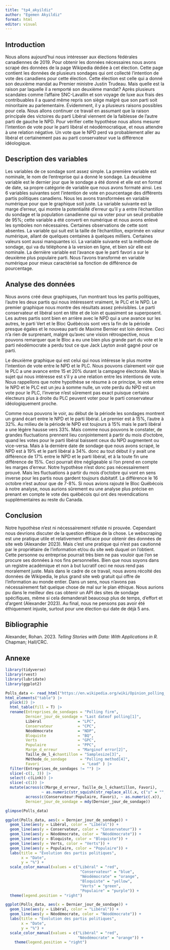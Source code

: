 ```yaml
---
title: "tp4_akyildiz"
author: "Egemen Akyildiz"
format: html
editor: visual
---
```


## Introduction

Nous allons aujourd'hui nous intéresser aux élections fédérales canadiennes de 2019. Pour obtenir les données nécessaires nous avons scrapé des données de la page Wikipedia dédiée à cet élection. Cette page contient les données de plusieurs sondages qui ont collecté l'intention de vote des canadiens pour cette élection. Cette élection est celle qui a donné son deuxième mandat au Premier ministre Justin Trudeau. Mais quelle est la raison par laquelle il a remporté son deuxième mandat? Après plusieurs scandales comme l'affaire SNC-Lavallin et son voyage de luxe aux frais des contribuables il a quand même repris son siège malgré que son parti soit minoritaire au parlementaire. Évidemment, il y a plusieurs raisons possibles pour cela. Nous allons continuer ce travail en assumant que la raison principale des victoires du parti Libéral viennent de la faiblesse de l'autre parti de gauche le NPD. Pour vérifier cette hypothèse nous allons mesurer l'intention de vote pour le parti libéral et néodémocratique, et nous attendre à une relation négative. Un vote que le NPD perd va probablement aller au libéral et certainement pas au parti conservateur vue la différence idéologique.

## Description des variables

Les variables de ce sondage sont assez simple. La première variable est nominale, le nom de l'entreprise qui a donné le sondage. La deuxième variable est le dernier jour que le sondage a été donné et elle est en format de date, sa propre catégorie de variable que nous avons formaté ainsi. Les 6 variables suivantes sont l'intention de vote en pourcentage des différents partis politiques canadiens. Nous les avons transformées en variable numérique pour que le graphique soit juste. La variable suivante est la marge d'erreur, qui montre la potentialité d'erreur qu'il y a entre l'échantillon du sondage et la population canadienne qui va voter pour un seuil probable de 95%; cette variable a été converti en numérique et nous avons enlevé les symboles non nécessaires. Certaines observations de cette sont absentes. La variable qui suit est la taille de l'échantillon, exprimée en valeur numérique, allant de quelques centaines à quelques milliers. Certaines valeurs sont aussi manquantes ici. La variable suivante est la méthode de sondage, qui va du téléphone à la version en ligne, et bien sûr elle est nominale. La dernière variable est l'avance que le parti favori a sur le deuxième plus populaire parti. Nous l'avons transformé en variable numérique pour mieux caractérisé sa fonction de différence de pourcentage.

## Analyse des données

Nous avons créé deux graphiques, l'un montrant tous les partis politiques, l'autre les deux partis qui nous intéressent vraiment, le PLC et le NPD. Le premier graphique nous montre des résultats assez prévisibles. Le parti conservateur et libéral sont en tête et de loin et quasiment se superposent. Les autres partis sont bien en arrière avec le NPD qui a une avance sur les autres, le parti Vert et le Bloc Québécois sont vers la fin de la période presque égales et le nouveau parti de Maxime Bernier est loin derrière. Ceci n'a rien de surprenant, malgré qu'avec une vision rétrospective, nous pouvons remarquer que le Bloc a eu une bien plus grande part du vote et le parti néodémocrate a perdu tout ce que Jack Layton avait gagné pour ce parti.

Le deuxième graphique qui est celui qui nous intéresse le plus montre l'intention de vote entre le NPD et le PLC. Nous pouvons clairement voir que le PLC a une avance entre 15 et 20% durant la campagne électorale. Mais le sujet qui nous intéresse est s'il y a une relation entre les intentions de vote. Nous rappellons que notre hypothèse se résume à ce principe, le vote entre le NPD et le PLC est un jeu à somme nulle, un vote perdu du NPD est un vote pour le PLC, l'inverse n'est sûrement pas exact puisque certains électeurs plus à droite du PLC peuvent voter pour le parti conservateur idéologiquement proche.

Comme nous pouvons le voir, au début de la période les sondages montrent un grand écart entre le NPD et le parti libéral. Le premier est à 15%, l'autre à 32%. Au milieu de la période le NPD est toujours à 15% mais le parti libéral a une légère hausse vers 33%. Mais comme nous pouvons le constater, de grandes fluctuations prennent lieu conjointement à partir du mois d'octobre, quand les votes pour le parti libéral baissent ceux du NPD augmentent ou vice-versa. Mais à la dernière date de sondage que nous avons scrapé, le NPD est à 19% et le parti libéral à 34%. donc au tout début il y avait une différence de 17% entre le NPD et le parti libéral, et à la toute fin une différence de 15%. Ceci pourrait être négligeable si l'on prend en compte les marges d'erreur. Notre hypothèse n'est donc pas nécessairement prouvé. Mais les fluctuations à partir du mois d'octobre qui vont en sens inverse pour les partis nous gardent toujours dubitatif. La différence le 16 octobre n'est autour que de 7-8%. Si nous avions rajouté le Bloc Québécois à notre analyse, nous aurions sûrement eu une analyse plus précise en prenant en compte le vote des québécois qui ont des revendications supplémentaires au reste du Canada.

## Conclusion

Notre hypothèse n'est ni nécessairement réfutée ni prouvée. Cependant nous devrions discuter de la question éthique de la chose. Le webscraping est une pratique utile et relativement efficace pour obtenir des données de site web (Alexander 2023). Mais c'est une pratique qui n'est pas cautionné par le propriétaire de l'information et/ou du site web duquel on l'obtient. Cette personne ou entreprise pourrait très bien ne pas vouloir que l'on se procure ses données à nos fins personnelles. Bien que nous soyons dans un registre académique et non à but lucratif ceci ne nous rend pas moralement juste. Mais dans le cadre de ce travail, nous avons récolté des données de Wikipedia, le plus grand site web gratuit qui offre de l'information au monde entier. Dans un sens, nous n'avons pas nécessairement fait quelque chose de mal sur le plan éthique. Nous aurions pu dans le meilleur des cas obtenir un API des sites de sondage spécifiques, même si cela demanderait beaucoup plus de temps, d'effort et d'argent (Alexander 2023). Au final, nous ne pensons pas avoir été éthiquement injuste, surtout pour une élection qui date de déjà 5 ans.

## Bibliographie

Alexander, Rohan. 2023. *Telling Stories with Data: With Applications in R.* Chapman; Hall/CRC.

## Annexe

```r
library(tidyverse)
library(rvest)
library(lubridate)
library(ggplot2)
```

```r
Polls_data <- read_html("https://en.wikipedia.org/wiki/Opinion_polling_for_the_2019_Canadian_federal_election") |>
html_elements("table") |>
  pluck(2) |>
  html_table(fill = T) |>
  rename(Entreprises_de_sondages = "Polling firm",
         Dernier_jour_de_sondage = "Last dateof polling[1]",
         Libéral                = "LPC",
         Conservateur           = "CPC",
         Néodémocrate           = "NDP",
         Bloquiste              = "BQ",
         Verts                  = "GPC",
         Populaire              = "PPC",
         Marge_d_erreur         = "Marginof error[2]",
         Taille_de_l_échantillon = "Samplesize[3]",
         Méthode_de_sondage      = "Polling method[4]",
         Favori                   = "Lead" ) |>
  filter(Entreprises_de_sondages != "") |>
  slice(-c(1, 3)) |>
  select(-c(Link)) |>
  slice(-c(1)) |>
  mutate(across(c(Marge_d_erreur, Taille_de_l_échantillon, Favori),
                ~ as.numeric(str_squish(str_replace_all(.x, c("±" = "", "pp" = "", "[:punct:]1[:punct:]4[:punct:]" = "", "," = ""))))),
         across(c(Conservateur:Populaire, Favori), ~ as.numeric(.x)),
         Dernier_jour_de_sondage = mdy(Dernier_jour_de_sondage))
```

```r
glimpse(Polls_data)
```

```r
ggplot(Polls_data, aes(x = Dernier_jour_de_sondage)) +
  geom_line(aes(y = Libéral, color = "Libéral")) +
  geom_line(aes(y = Conservateur, color = "Conservateur")) +
  geom_line(aes(y = Néodémocrate, color = "Néodémocrate")) +
  geom_line(aes(y = Bloquiste, color = "Bloquiste")) +
  geom_line(aes(y = Verts, color = "Verts")) +
  geom_line(aes(y = Populaire, color = "Populaire")) +
  labs(title = "Évolution des partis politiques",
       x = "Date",
       y = "%") +
  scale_color_manual(values = c("Libéral" = "red", 
                                 "Conservateur" = "blue", 
                                 "Néodémocrate" = "orange", 
                                 "Bloquiste" = "yellow", 
                                 "Verts" = "green", 
                                 "Populaire" = "purple")) +
  theme(legend.position = "right")
```

```r
ggplot(Polls_data, aes(x = Dernier_jour_de_sondage)) +
  geom_line(aes(y = Libéral, color = "Libéral")) +
  geom_line(aes(y = Néodémocrate, color = "Néodémocrate")) +
  labs(title = "Évolution des partis politiques",
       x = "Date",
       y = "%") +
  scale_color_manual(values = c("Libéral" = "red",
                                "Néodémocrate" = "orange")) +
    theme(legend.position = "right")
```
